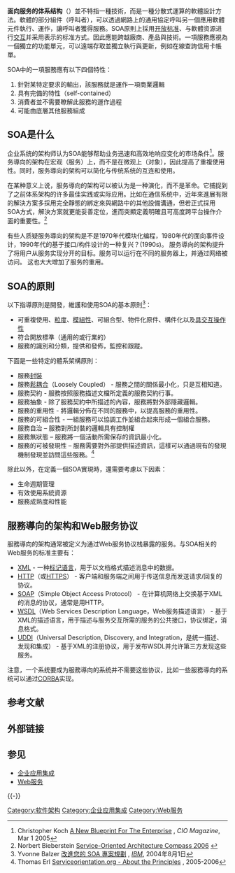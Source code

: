 {{howto|time=2010-03-09T05:39:53+00:00}}
{{NoteTA
|G1 = IT
|1 = zh-hans:面向服务的体系结构; zh-hant:服務導向架構;
}}

'''面向服务的体系结构'''（{{lang-en|service-oriented architecture}}）並不特指一種技術，而是一種分散式運算的軟體設計方法。軟體的部分組件（呼叫者），可以透過網路上的通用協定呼叫另一個應用軟體元件執行、運作，讓呼叫者獲得服務。SOA原則上採用[[开放标准|开放标准]]、与軟體资源进行[[交互|交互]]并采用表示的标准方式。因此應能跨越廠商、產品與技術。一項服務應視為一個獨立的功能單元，可以遠端存取並獨立執行與更新，例如在線查詢信用卡帳單。

SOA中的一項服務應有以下四個特性：

# 針對某特定要求的輸出，該服務就是運作一項商業邏輯
# 具有完備的特性（self-contained）
# 消費者並不需要瞭解此服務的運作過程
# 可能由底層其他服務組成

== SOA是什么 ==
企业系统的架构师认为SOA能够帮助业务迅速和高效地响应变化的市场条件<ref>Christopher Koch [http://www.cio.com/archive/030105/blueprint.html A New Blueprint For The Enterprise] {{Wayback|url=http://www.cio.com/archive/030105/blueprint.html |date=20070318002258 }}, ''CIO Magazine'', Mar 1 2005</ref>。服务導向的架构在宏观（服务）上，而不是在微观上（对象），因此提高了重複使用性。同时，服务導向的架构可以简化与传统系统的互连和使用。

在某种意义上说，服务導向的架构可以被认为是一种演化，而不是革命。它捕捉到了之前体系架构的许多最佳实践或实际应用。比如在通信系统中，近年來進展有限的解決方案多採用完全靜態的綁定來與網路中的其他設備溝通，但若正式採用SOA方式，解決方案就更能妥善定位，進而突顯定義明確且可高度跨平台操作介面的重要性。<ref>Norbert Bieberstein [http://www.ibmpressbooks.com/bookstore/product.asp?isbn=0131870025&rl=1 Service-Oriented Architecture Compass 2006] {{Wayback|url=http://www.ibmpressbooks.com/bookstore/product.asp?isbn=0131870025&rl=1 |date=20071211000845 }}</ref>

有些人质疑服务導向的架构是不是1970年代模块化编程，1980年代的面向事件设计，1990年代的基于接口/构件设计的一种复兴？(1990s){{Fact|time=2007-07-16T11:04:18Z}}。 服务導向的架构提升了将用户从服务实现分开的目标。服务可以运行在不同的服务器上，并通过网络被访问。 这也大大增加了服务的重用{{Fact|time=2007-07-16T11:04:18Z}}。

== SOA的原則 ==
以下指導原則是開發，維護和使用SOA的基本原則<ref>Yvonne Balzer [https://www-128.ibm.com/developerworks/cn/webservices/ws-improvesoa/ 改進您的 SOA 專案規劃] {{Wayback|url=https://www-128.ibm.com/developerworks/cn/webservices/ws-improvesoa/ |date=20060712221336 }}, ''[[IBM|IBM]]'', 2004年8月1日</ref>：
*可重複使用、[[粒度|粒度]]、[[模組性|模組性]]、可組合型、物件化原件、構件化以及[[具交互操作性|具交互操作性]]
*符合開放標準（通用的或行業的）
*服務的識別和分類，提供和發佈，監控和跟蹤。

下面是一些特定的體系架構原則：
*服務[[封裝|封裝]]
*服務[[鬆耦合|鬆耦合]]（Loosely Coupled） - 服務之間的關係最小化，只是互相知道。
*服務契約 - 服務按照服務描述文檔所定義的服務契約行事。
*服務抽象 - 除了服務契約中所描述的內容，服務將對外部隱藏邏輯。
*服務的重用性 - 將邏輯分佈在不同的服務中，以提高服務的重用性。
*服務的可組合性 - 一組服務可以協調工作並組合起來形成一個組合服務。
*服務自治 – 服務對所封裝的邏輯具有控制權
*服務無狀態 – 服務將一個活動所需保存的資訊最小化。
*服務的可被發現性 – 服務需要對外部提供描述資訊，這樣可以通過現有的發現機制發現並訪問這些服務。<ref>Thomas Erl [http://www.serviceorientation.org/p0.asp Serviceorientation.org - About the Principles] {{Wayback|url=http://www.serviceorientation.org/p0.asp |date=20070502072011 }}, 2005-2006</ref>

除此以外，在定義一個SOA實現時，還需要考慮以下因素：
*生命週期管理
*有效使用系統資源
*服務成熟度和性能

==服務導向的架构和Web服务协议==
{{Unreferencedsect|time=2012-11-12T05:53:51+00:00}}
服務導向的架构通常被定义为通过Web服务协议栈暴露的服务{{Fact|time=2007-07-16T11:04:18Z}}。与SOA相关的Web服务的标准主要有：
* [[XML|XML]] - 一种[[标记语言|标记语言]]，用于以文档格式描述消息中的数据。
* [[HTTP|HTTP]]（或[[HTTPS|HTTPS]]） - 客户端和服务端之间用于传送信息而发送请求/回复的协议。
* [[SOAP|SOAP]]（Simple Object Access Protocol） - 在计算机网络上交换基于XML的消息的协议，通常是用HTTP。
* [[WSDL|WSDL]]（Web Services Description Language，Web服务描述语言） - 基于XML的描述语言，用于描述与服务交互所需的服务的公共接口，协议绑定，消息格式。
* [[UDDI|UDDI]]（Universal Description, Discovery, and Integration，是统一描述、发现和集成） - 基于XML的注册协议，用于发布WSDL并允许第三方发现这些服务。

注意，一个系统要成为服務導向的系统并不需要这些协议，比如一些服務導向的系统可以通过[[CORBA|CORBA]]实现。

== 参考文献 ==
{{Reflist|30em}}

== 外部链接 ==

== 参见 ==
* [[企业应用集成|企业应用集成]]
* [[Web服务|Web服务]]

{{-}}
{{軟體工程}}
{{Authority control}}

[[Category:软件架构|Category:软件架构]]
[[Category:企业应用集成|Category:企业应用集成]]
[[Category:Web服务|Category:Web服务]]